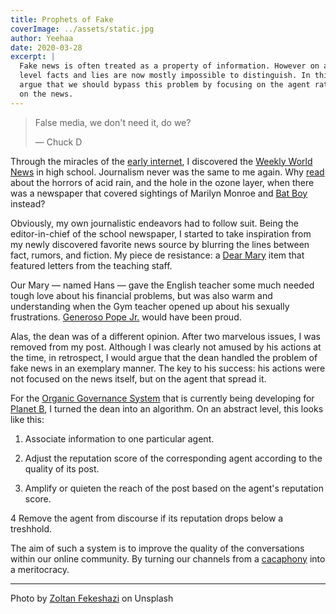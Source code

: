 ```yaml
---
title: Prophets of Fake
coverImage: ../assets/static.jpg
author: Yeehaa
date: 2020-03-28
excerpt: | 
  Fake news is often treated as a property of information. However on a content
  level facts and lies are now mostly impossible to distinguish. In this post, I
  argue that we should bypass this problem by focusing on the agent rather than
  on the news.
---
```


> False media, we don't need it, do we?
>
> &mdash; Chuck D

Through the miracles of the [early
internet](https://www.youtube.com/watch?v=2LzyRcLJdlg), I discovered the [Weekly
World News](https://en.wikipedia.org/wiki/Weekly_World_News) in high school.
Journalism never was the same to me again. Why
[read](https://www.mentalfloss.com/article/49985/where-are-they-now-8-things-terrified-us-90s)
about the horrors of acid rain, and the hole in the ozone layer, when there was
a newspaper that covered sightings of Marilyn Monroe and [Bat
Boy](https://www.vice.com/en_us/article/8gdkwv/an-interview-with-the-creator-of-bat-boy-987)
instead?

Obviously, my own journalistic endeavors had to follow suit. Being the 
editor-in-chief of the school newspaper, I started to take inspiration from my
newly discovered favorite news source by blurring the lines between fact,
rumors, and fiction. My piece de resistance: a [Dear
Mary](https://www.spectator.co.uk/article/dear-mary-your-problems-solved) item
that featured letters from the teaching staff. 

Our Mary &mdash; named Hans &mdash; gave the English teacher some much needed
tough love about his financial problems, but was also warm and understanding
when the Gym teacher opened up about his sexually frustrations. [Generoso Pope
Jr.](https://en.wikipedia.org/wiki/Generoso_Pope_Jr.)
would have been proud. 

Alas, the dean was of a different opinion. After two marvelous issues, I was
removed from my post. Although I was clearly not amused by his actions at the
time, in retrospect, I would argue that the dean handled the problem of fake
news in an exemplary manner. The key to his success: his actions were not
focused on the news itself, but on the agent that spread it.

For the [Organic Governance System]() that is currently being developing for
[Planet B](), I turned the dean into an algorithm. On an abstract level, this
looks like this:

1. Associate information to one particular agent.

2. Adjust the reputation score of the corresponding agent according to the
quality of its post.

3. Amplify or quieten the reach of the post based on the agent's reputation score.

4 Remove the agent from discourse if its reputation drops below a treshhold.

The aim of such a system is to improve the quality of the conversations within
our online community. By turning our channels from a [cacaphony]() into a
meritocracy.

---
Photo by [Zoltan Fekeshazi](https://unsplash.com/@fekeshazizo?utm_source=unsplash&utm_medium=referral&utm_content=creditCopyText)
on Unsplash

